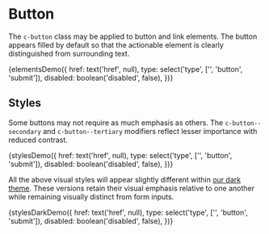 
<Meta title="Components/Button" decorators={[withKnobs]} />

# Button

The `c-button` class may be applied to button and link elements. The button appears filled by default so that the actionable element is clearly distinguished from surrounding text.

<Preview>
  <Story name="Elements">
    {elementsDemo({
      href: text('href', null),
      type: select('type', ['', 'button', 'submit']),
      disabled: boolean('disabled', false),
    })}
  </Story>
</Preview>

## Styles

Some buttons may not require as much emphasis as others. The `c-button--secondary` and `c-button--tertiary` modifiers reflect lesser importance with reduced contrast.

<Preview>
  <Story name="Styles">
    {stylesDemo({
      href: text('href', null),
      type: select('type', ['', 'button', 'submit']),
      disabled: boolean('disabled', false),
    })}
  </Story>
</Preview>

All the above visual styles will appear slightly different within [our dark theme](/?path=/docs/themes--dark). These versions retain their visual emphasis relative to one another while remaining visually distinct from form inputs.

<Preview>
  <Story
    name="Styles (Dark)"
    parameters={{ themes: { disable: true }, paddings: { disabled: true } }}
  >
    {stylesDarkDemo({
      href: text('href', null),
      type: select('type', ['', 'button', 'submit']),
      disabled: boolean('disabled', false),
    })}
  </Story>
</Preview>
